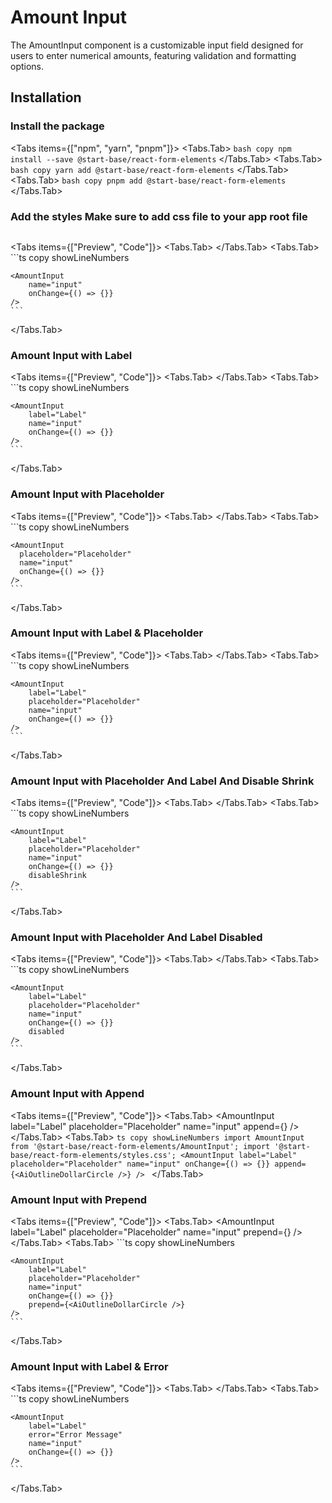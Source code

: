 
# Amount Input

The AmountInput component is a customizable input field designed for users to enter numerical amounts, featuring validation and formatting options.

<ApiReferenceButton path="form-amountinput--docs" />

## Installation

<Steps>

### Install the package

<Tabs items={["npm", "yarn", "pnpm"]}>
  <Tabs.Tab>
    ``` bash copy npm install --save @start-base/react-form-elements ```
  </Tabs.Tab>
  <Tabs.Tab>
    ``` bash copy yarn add @start-base/react-form-elements ```
  </Tabs.Tab>
  <Tabs.Tab>
    ``` bash copy pnpm add @start-base/react-form-elements ```
  </Tabs.Tab>
</Tabs>
### Add the styles Make sure to add css file to your app root file

```tsx copy
```

</Steps>

<Tabs items={["Preview", "Code"]}>
  <Tabs.Tab>
  <Preview height="200px">
  <FormOnChange>
    <AmountInput
      name="input"
    />
  </FormOnChange>
  </Preview>
  </Tabs.Tab>
  <Tabs.Tab>
    ```ts copy showLineNumbers

    <AmountInput
        name="input"
        onChange={() => {}}
    />
    ```

  </Tabs.Tab>
</Tabs>

### Amount Input with Label

<Tabs items={["Preview", "Code"]}>
  <Tabs.Tab>
  <Preview height="200px">
      <FormOnChange>
    <AmountInput
      name="input"
      label="Label"
    />
  </FormOnChange>
    </Preview>
  </Tabs.Tab>
  <Tabs.Tab>
    ```ts copy showLineNumbers

    <AmountInput
        label="Label"
        name="input"
        onChange={() => {}}
    />
    ```

  </Tabs.Tab>
</Tabs>

### Amount Input with Placeholder

<Tabs items={["Preview", "Code"]}>
  <Tabs.Tab>
   <Preview height="200px">
          <FormOnChange>
    <AmountInput
      name="input"
      placeholder="Placeholder"
    />
  </FormOnChange>
   </Preview>
  </Tabs.Tab>
  <Tabs.Tab>
    ```ts copy showLineNumbers

    <AmountInput
      placeholder="Placeholder"
      name="input"
      onChange={() => {}}
    />
    ```

  </Tabs.Tab>
</Tabs>

### Amount Input with Label & Placeholder

<Tabs items={["Preview", "Code"]}>
  <Tabs.Tab>
   <Preview height="200px">
  <FormOnChange>
    <AmountInput
      name="input"
     label="Label"
        placeholder="Placeholder"
    />
  </FormOnChange>
   </Preview>
  </Tabs.Tab>
  <Tabs.Tab>
    ```ts copy showLineNumbers

    <AmountInput
        label="Label"
        placeholder="Placeholder"
        name="input"
        onChange={() => {}}
    />
    ```

  </Tabs.Tab>
</Tabs>

### Amount Input with Placeholder And Label And Disable Shrink

<Tabs items={["Preview", "Code"]}>
  <Tabs.Tab>
   <Preview height="200px">
    <FormOnChange>
    <AmountInput
      name="input"
     label="Label"
        placeholder="Placeholder"
        disableShrink
    />
  </FormOnChange>
   </Preview>
  </Tabs.Tab>
  <Tabs.Tab>
    ```ts copy showLineNumbers

    <AmountInput
        label="Label"
        placeholder="Placeholder"
        name="input"
        onChange={() => {}}
        disableShrink
    />
    ```

  </Tabs.Tab>
</Tabs>

### Amount Input with Placeholder And Label Disabled

<Tabs items={["Preview", "Code"]}>
  <Tabs.Tab>
   <Preview height="200px">
        <FormOnChange>
    <AmountInput
      name="input"
     label="Label"
        placeholder="Placeholder"
        disabled
    />
  </FormOnChange>
   </Preview>
  </Tabs.Tab>
  <Tabs.Tab>
    ```ts copy showLineNumbers

    <AmountInput
        label="Label"
        placeholder="Placeholder"
        name="input"
        onChange={() => {}}
        disabled
    />
    ```

  </Tabs.Tab>
</Tabs>

### Amount Input with Append

<Tabs items={["Preview", "Code"]}>
  <Tabs.Tab>
    <Preview height="200px">
      <FormOnChange>
        <AmountInput
          label="Label"
          placeholder="Placeholder"
          name="input"
          append={<AiOutlineDollarCircle />}
        />
      </FormOnChange>
    </Preview>
  </Tabs.Tab>
  <Tabs.Tab>
    ```ts copy showLineNumbers import AmountInput from
    '@start-base/react-form-elements/AmountInput'; import
    '@start-base/react-form-elements/styles.css';
    <AmountInput
      label="Label"
      placeholder="Placeholder"
      name="input"
      onChange={() => {}}
      append={<AiOutlineDollarCircle />}
    />
    ```
  </Tabs.Tab>
</Tabs>

### Amount Input with Prepend

<Tabs items={["Preview", "Code"]}>
  <Tabs.Tab>
   <Preview height="200px">
      <FormOnChange>
    <AmountInput
     label="Label"
        placeholder="Placeholder"
        name="input"
        prepend={<AiOutlineDollarCircle />}
    />
      </FormOnChange>
  </Preview>
  </Tabs.Tab>
  <Tabs.Tab>
    ```ts copy showLineNumbers

    <AmountInput
        label="Label"
        placeholder="Placeholder"
        name="input"
        onChange={() => {}}
        prepend={<AiOutlineDollarCircle />}
    />
    ```

  </Tabs.Tab>
</Tabs>

### Amount Input with Label & Error

<Tabs items={["Preview", "Code"]}>
  <Tabs.Tab>
   <Preview height="200px">
     <FormOnChange>
    <AmountInput
        label="Label"
        error="Error Message"
        name="input"
    />
      </FormOnChange>
  </Preview>
  </Tabs.Tab>
  <Tabs.Tab>
    ```ts copy showLineNumbers

    <AmountInput
        label="Label"
        error="Error Message"
        name="input"
        onChange={() => {}}
    />
    ```

  </Tabs.Tab>
</Tabs>
